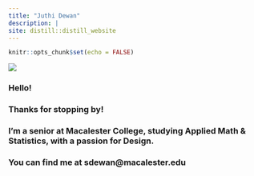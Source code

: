 ```yaml
---
title: "Juthi Dewan"
description: |
site: distill::distill_website
---
```


```r
knitr::opts_chunk$set(echo = FALSE)
```

![](juthidewan.jpg)


### Hello!
### Thanks for stopping by!
### I’m a senior at Macalester College, studying Applied Math & Statistics, with a passion for Design.
### You can find me at sdewan@macalester.edu
